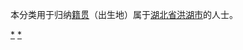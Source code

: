 {{Catnav|頁面分類|各種主題的頁面分類|依中国各省来作的分类|各地中国人|湖北人|荊州人}}
{{Catnav|頁面分類|人物|各國人物|中国人|各地中国人|湖北人|荊州人}}

本分类用于归纳[[籍贯|籍贯]]（出生地）属于[[湖北省|湖北省]][[洪湖市|洪湖市]]的人士。

[[Category:荆沙人|*]]
[[Category:洪湖市|*]]
